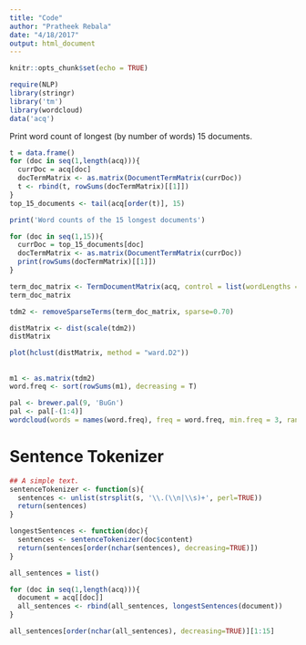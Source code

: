 ```yaml
---
title: "Code"
author: "Pratheek Rebala"
date: "4/18/2017"
output: html_document
---
```


```r
knitr::opts_chunk$set(echo = TRUE)
```

```r
require(NLP)
library(stringr)
library('tm')
library(wordcloud)
data('acq')
```

Print word count of longest (by number of words) 15 documents.
```r
t = data.frame()
for (doc in seq(1,length(acq))){
  currDoc = acq[doc]
  docTermMatrix <- as.matrix(DocumentTermMatrix(currDoc))
  t <- rbind(t, rowSums(docTermMatrix)[[1]])
}
top_15_documents <- tail(acq[order(t)], 15)

print('Word counts of the 15 longest documents')

for (doc in seq(1,15)){
  currDoc = top_15_documents[doc]
  docTermMatrix <- as.matrix(DocumentTermMatrix(currDoc))
  print(rowSums(docTermMatrix)[[1]])
}
```

```r
term_doc_matrix <- TermDocumentMatrix(acq, control = list(wordLengths = c(1, Inf)))
term_doc_matrix

tdm2 <- removeSparseTerms(term_doc_matrix, sparse=0.70)

distMatrix <- dist(scale(tdm2))
distMatrix

plot(hclust(distMatrix, method = "ward.D2"))
```

## 
```r
m1 <- as.matrix(tdm2)
word.freq <- sort(rowSums(m1), decreasing = T)

pal <- brewer.pal(9, 'BuGn')
pal <- pal[-(1:4)]
wordcloud(words = names(word.freq), freq = word.freq, min.freq = 3, random.order = F, colors = pal)
```

# Sentence Tokenizer
```r
## A simple text.
sentenceTokenizer <- function(s){
  sentences <- unlist(strsplit(s, '\\.(\\n|\\s)+', perl=TRUE))
  return(sentences)
}

longestSentences <- function(doc){
  sentences <- sentenceTokenizer(doc$content)
  return(sentences[order(nchar(sentences), decreasing=TRUE)])
}

all_sentences = list()

for (doc in seq(1,length(acq))){
  document = acq[[doc]]
  all_sentences <- rbind(all_sentences, longestSentences(document))
}

all_sentences[order(nchar(all_sentences), decreasing=TRUE)][1:15]
```